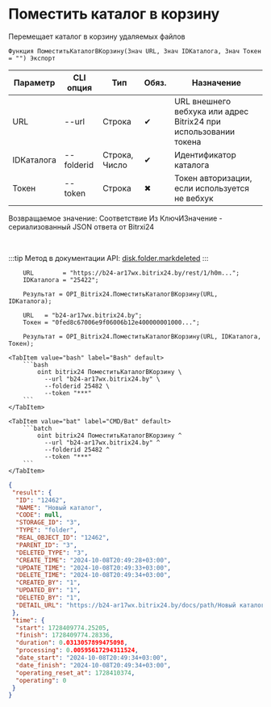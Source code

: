 ﻿---
sidebar_position: 8
---


# Поместить каталог в корзину
 Перемещает каталог в корзину удаляемых файлов



`Функция ПоместитьКаталогВКорзину(Знач URL, Знач IDКаталога, Знач Токен = "") Экспорт`

  | Параметр | CLI опция | Тип | Обяз. | Назначение |
  |-|-|-|-|-|
  | URL | --url | Строка | &#x2714; | URL внешнего вебхука или адрес Bitrix24 при использовании токена |
  | IDКаталога | --folderid | Строка, Число | &#x2714; | Идентификатор каталога |
  | Токен | --token | Строка | &#x2716; | Токен авторизации, если используется не вебхук |

  
  Возвращаемое значение:   Соответствие Из КлючИЗначение - сериализованный JSON ответа от Bitrxi24

<br/>

:::tip
Метод в документации API: [disk.folder.markdeleted](https://dev.1c-bitrix.ru/rest_help/disk/folder/disk_folder_markdeleted.php)
:::
<br/>



```bsl title="Пример использования для 1С:Предприятие/OneScript"
    URL        = "https://b24-ar17wx.bitrix24.by/rest/1/h0m...";
    IDКаталога = "25422";

    Результат = OPI_Bitrix24.ПоместитьКаталогВКорзину(URL, IDКаталога);

    URL   = "b24-ar17wx.bitrix24.by";
    Токен = "0fed8c67006e9f06006b12e400000001000...";

    Результат = OPI_Bitrix24.ПоместитьКаталогВКорзину(URL, IDКаталога, Токен);
```
    

 <Tabs>
  
    <TabItem value="bash" label="Bash" default>
        ```bash
            oint bitrix24 ПоместитьКаталогВКорзину \
              --url "b24-ar17wx.bitrix24.by" \
              --folderid 25482 \
              --token "***"
        ```
    </TabItem>
  
    <TabItem value="bat" label="CMD/Bat" default>
        ```batch
            oint bitrix24 ПоместитьКаталогВКорзину ^
              --url "b24-ar17wx.bitrix24.by" ^
              --folderid 25482 ^
              --token "***"
        ```
    </TabItem>
</Tabs>


```json title="Результат"
{
 "result": {
  "ID": "12462",
  "NAME": "Новый каталог",
  "CODE": null,
  "STORAGE_ID": "3",
  "TYPE": "folder",
  "REAL_OBJECT_ID": "12462",
  "PARENT_ID": "3",
  "DELETED_TYPE": "3",
  "CREATE_TIME": "2024-10-08T20:49:28+03:00",
  "UPDATE_TIME": "2024-10-08T20:49:33+03:00",
  "DELETE_TIME": "2024-10-08T20:49:34+03:00",
  "CREATED_BY": "1",
  "UPDATED_BY": "1",
  "DELETED_BY": "1",
  "DETAIL_URL": "https://b24-ar17wx.bitrix24.by/docs/path/Новый каталог"
 },
 "time": {
  "start": 1728409774.25205,
  "finish": 1728409774.28336,
  "duration": 0.0313057899475098,
  "processing": 0.00595617294311524,
  "date_start": "2024-10-08T20:49:34+03:00",
  "date_finish": "2024-10-08T20:49:34+03:00",
  "operating_reset_at": 1728410374,
  "operating": 0
 }
}
```
